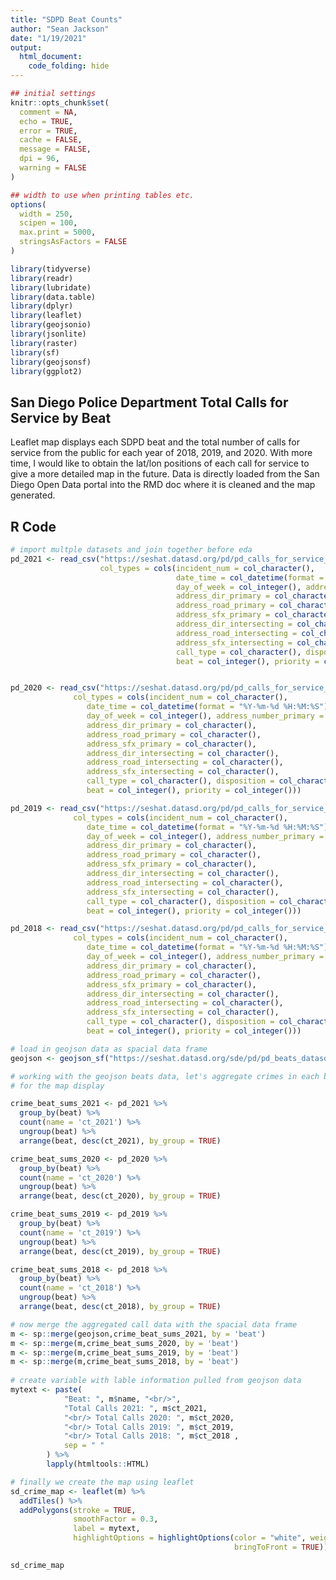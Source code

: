 ```yaml
---
title: "SDPD Beat Counts"
author: "Sean Jackson"
date: "1/19/2021"
output: 
  html_document:
    code_folding: hide
---
```


```r
## initial settings
knitr::opts_chunk$set(
  comment = NA,
  echo = TRUE,
  error = TRUE,
  cache = FALSE,
  message = FALSE,
  dpi = 96,
  warning = FALSE
)

## width to use when printing tables etc.
options(
  width = 250,
  scipen = 100,
  max.print = 5000,
  stringsAsFactors = FALSE
)
```

<style>
.table {
  width: auto;
}
ul, ol {
  padding-left: 18px;
}
pre, code, pre code {
  overflow: auto;
  white-space: pre;
  word-wrap: normal;
  background-color: #ffffff;
}
</style>

```r
library(tidyverse)
library(readr)
library(lubridate)
library(data.table)
library(dplyr)
library(leaflet)
library(geojsonio)
library(jsonlite)
library(raster)
library(sf)
library(geojsonsf)
library(ggplot2)
```

## San Diego Police Department Total Calls for Service by Beat

Leaflet map displays each SDPD beat and the total number of calls for service from the public for each year of 2018, 2019, and 2020. With more time, I would like to obtain the lat/lon positions of each call for service to give a more detailed map in the future. Data is directly loaded from the San Diego Open Data portal into the RMD doc where it is cleaned and the map generated.

## R Code

```r
# import multple datasets and join together before eda
pd_2021 <- read_csv("https://seshat.datasd.org/pd/pd_calls_for_service_2021_datasd.csv",
                    col_types = cols(incident_num = col_character(), 
                                     date_time = col_datetime(format = "%Y-%m-%d %H:%M:%S"), 
                                     day_of_week = col_integer(), address_number_primary = col_integer(), 
                                     address_dir_primary = col_character(), 
                                     address_road_primary = col_character(), 
                                     address_sfx_primary = col_character(), 
                                     address_dir_intersecting = col_character(), 
                                     address_road_intersecting = col_character(), 
                                     address_sfx_intersecting = col_character(), 
                                     call_type = col_character(), disposition = col_character(), 
                                     beat = col_integer(), priority = col_integer()))


pd_2020 <- read_csv("https://seshat.datasd.org/pd/pd_calls_for_service_2020_datasd.csv",
              col_types = cols(incident_num = col_character(), 
                 date_time = col_datetime(format = "%Y-%m-%d %H:%M:%S"), 
                 day_of_week = col_integer(), address_number_primary = col_integer(), 
                 address_dir_primary = col_character(), 
                 address_road_primary = col_character(), 
                 address_sfx_primary = col_character(), 
                 address_dir_intersecting = col_character(), 
                 address_road_intersecting = col_character(), 
                 address_sfx_intersecting = col_character(), 
                 call_type = col_character(), disposition = col_character(), 
                 beat = col_integer(), priority = col_integer()))

pd_2019 <- read_csv("https://seshat.datasd.org/pd/pd_calls_for_service_2019_datasd.csv", 
              col_types = cols(incident_num = col_character(), 
                 date_time = col_datetime(format = "%Y-%m-%d %H:%M:%S"), 
                 day_of_week = col_integer(), address_number_primary = col_integer(), 
                 address_dir_primary = col_character(), 
                 address_road_primary = col_character(), 
                 address_sfx_primary = col_character(), 
                 address_dir_intersecting = col_character(), 
                 address_road_intersecting = col_character(), 
                 address_sfx_intersecting = col_character(), 
                 call_type = col_character(), disposition = col_character(), 
                 beat = col_integer(), priority = col_integer()))

pd_2018 <- read_csv("https://seshat.datasd.org/pd/pd_calls_for_service_2018_datasd.csv", 
              col_types = cols(incident_num = col_character(), 
                 date_time = col_datetime(format = "%Y-%m-%d %H:%M:%S"), 
                 day_of_week = col_integer(), address_number_primary = col_integer(), 
                 address_dir_primary = col_character(), 
                 address_road_primary = col_character(), 
                 address_sfx_primary = col_character(), 
                 address_dir_intersecting = col_character(), 
                 address_road_intersecting = col_character(), 
                 address_sfx_intersecting = col_character(), 
                 call_type = col_character(), disposition = col_character(), 
                 beat = col_integer(), priority = col_integer()))

# load in geojson data as spacial data frame
geojson <- geojson_sf("https://seshat.datasd.org/sde/pd/pd_beats_datasd.geojson")
```

```r
# working with the geojson beats data, let's aggregate crimes in each beat
# for the map display

crime_beat_sums_2021 <- pd_2021 %>% 
  group_by(beat) %>% 
  count(name = 'ct_2021') %>%
  ungroup(beat) %>%
  arrange(beat, desc(ct_2021), by_group = TRUE)

crime_beat_sums_2020 <- pd_2020 %>% 
  group_by(beat) %>% 
  count(name = 'ct_2020') %>%
  ungroup(beat) %>%
  arrange(beat, desc(ct_2020), by_group = TRUE)

crime_beat_sums_2019 <- pd_2019 %>% 
  group_by(beat) %>% 
  count(name = 'ct_2019') %>%
  ungroup(beat) %>%
  arrange(beat, desc(ct_2019), by_group = TRUE)

crime_beat_sums_2018 <- pd_2018 %>% 
  group_by(beat) %>% 
  count(name = 'ct_2018') %>%
  ungroup(beat) %>%
  arrange(beat, desc(ct_2018), by_group = TRUE)

# now merge the aggregated call data with the spacial data frame
m <- sp::merge(geojson,crime_beat_sums_2021, by = 'beat')
m <- sp::merge(m,crime_beat_sums_2020, by = 'beat')
m <- sp::merge(m,crime_beat_sums_2019, by = 'beat')
m <- sp::merge(m,crime_beat_sums_2018, by = 'beat')
               
# create variable with lable information pulled from geojson data
mytext <- paste(
            "Beat: ", m$name, "<br/>",
            "Total Calls 2021: ", m$ct_2021, 
            "<br/> Total Calls 2020: ", m$ct_2020, 
            "<br/> Total Calls 2019: ", m$ct_2019, 
            "<br/> Total Calls 2018: ", m$ct_2018 , 
            sep = " "
        ) %>%
        lapply(htmltools::HTML)

# finally we create the map using leaflet
sd_crime_map <- leaflet(m) %>%
  addTiles() %>%
  addPolygons(stroke = TRUE, 
              smoothFactor = 0.3, 
              label = mytext,
              highlightOptions = highlightOptions(color = "white", weight = 2,
                                                  bringToFront = TRUE))
```

```r
sd_crime_map
```
